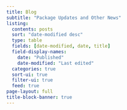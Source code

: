 ```yaml
---
title: Blog
subtitle: "Package Updates and Other News"
listing:
  contents: posts
  sort: "date-modified desc"
  type: table
  fields: [date-modified, date, title]
  field-display-names:
    date: "Published"
    date-modified: "Last edited"  
  categories: true
  sort-ui: true
  filter-ui: true
  feed: true
page-layout: full
title-block-banner: true
---
```

